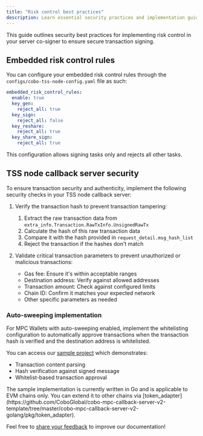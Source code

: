 ```yaml
---
title: "Risk control best practices"
description: Learn essential security practices and implementation guidelines for configuring risk control mechanisms in your server co-signer.
---
```


This guide outlines security best practices for implementing risk control in your server co-signer to ensure secure transaction signing.

## Embedded risk control rules

You can configure your embedded risk control rules through the `configs/cobo-tss-node-config.yaml` file as such:

```yaml
embedded_risk_control_rules:
  enable: true
  key_gen:
    reject_all: true
  key_sign:
    reject_all: false
  key_reshare:
    reject_all: true
  key_share_sign:
    reject_all: true
```

This configuration allows signing tasks only and rejects all other tasks.


## TSS node callback server security

To ensure transaction security and authenticity, implement the following security checks in your TSS node callback server:

1. Verify the transaction hash to prevent transaction tampering:
   1. Extract the raw transaction data from `extra_info.Transaction.RawTxInfo.UnsignedRawTx`
   2. Calculate the hash of this raw transaction data
   3. Compare it with the hash provided in `request_detail.msg_hash_list`
   4. Reject the transaction if the hashes don't match

2. Validate critical transaction parameters to prevent unauthorized or malicious transactions:
   - Gas fee: Ensure it's within acceptable ranges
   - Destination address: Verify against allowed addresses
   - Transaction amount: Check against configured limits
   - Chain ID: Confirm it matches your expected network
   - Other specific parameters as needed

### Auto-sweeping implementation

For MPC Wallets with auto-sweeping enabled, implement the whitelisting configuration to automatically approve transactions when the transaction hash is verified and the destination address is whitelisted.

You can access our [sample project](https://github.com/CoboGlobal/cobo-mpc-callback-server-v2-template/blob/master/cobo-mpc-callback-server-v2-golang/internal/verifier/sign.go) which demonstrates:
   - Transaction content parsing
   - Hash verification against signed message
   - Whitelist-based transaction approval

<Note>
The sample implementation is currently written in Go and is applicable to EVM chains only. You can extend it to other chains via [token_adapter](https://github.com/CoboGlobal/cobo-mpc-callback-server-v2-template/tree/master/cobo-mpc-callback-server-v2-golang/pkg/token_adapter).
</Note>

<Tip>Feel free to [share your feedback](https://forms.zohopublic.com/cobo/form/DocumentFeedbackForm/formperma/QvLOhxJv1_JMsJ-1dleZ8Itb_7rzN-LtgvsDdxosoVI) to improve our documentation!</Tip>